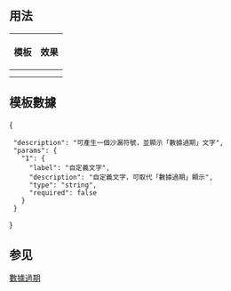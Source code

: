 <includeonly><!-- 在這裡加入模板的保護標識 --></includeonly><noinclude>{{Documentation subpage}}</noinclude>
<!-- 在本行下編輯模板說明 -->
== 用法 ==
{| class="wikitable"
! 模板 !! 效果
|-
|{{tlx|Stale}} || {{Stale}}
|-
|{{tlx|Stale|自定義文字}} || {{Stale|自定義文字}}
|}

== 模板數據 ==
{{TemplateDataHeader}}
<templatedata>{
  "description": "可產生一個沙漏符號，並顯示「數據過期」文字",
  "params": {
    "1": {
      "label": "自定義文字",
      "description": "自定義文字，可取代「數據過期」顯示",
      "type": "string",
      "required": false
    }
  }
}</templatedata>

== 参见 ==
{{Template:Done/See_also}}

<includeonly>
<!-- 本行下加入模板的分類 -->
[[Category:訊息圖示模板|數據過期]]

</includeonly>